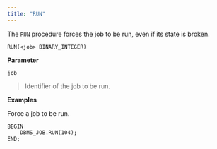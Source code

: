 ```yaml
---
title: "RUN"
---
```




The `RUN` procedure forces the job to be run, even if its state is broken.

``` text
RUN(<job> BINARY_INTEGER)
```

**Parameter**

`job`

> Identifier of the job to be run.

**Examples**

Force a job to be run.

``` text
BEGIN
    DBMS_JOB.RUN(104);
END;
```
